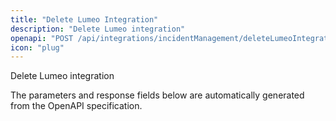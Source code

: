 ```yaml
---
title: "Delete Lumeo Integration"
description: "Delete Lumeo integration"
openapi: "POST /api/integrations/incidentManagement/deleteLumeoIntegration"
icon: "plug"
---
```


Delete Lumeo integration

<Note>
The parameters and response fields below are automatically generated from the OpenAPI specification.
</Note>
